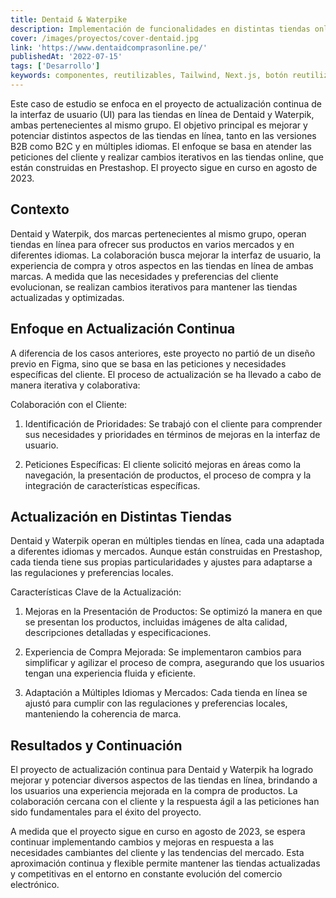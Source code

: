 ```yaml
---
title: Dentaid & Waterpike
description: Implementación de funcionalidades en distintas tiendas online para varios países Dentaid y Waterpik en Prestashop.
cover: /images/proyectos/cover-dentaid.jpg
link: 'https://www.dentaidcomprasonline.pe/'
publishedAt: '2022-07-15'
tags: ['Desarrollo']
keywords: componentes, reutilizables, Tailwind, Next.js, botón reutilizable, imagen de perfil reutilizable , personalización con Tailwind
---
```


Este caso de estudio se enfoca en el proyecto de actualización continua de la interfaz de usuario (UI) para las tiendas en línea de Dentaid y Waterpik, ambas pertenecientes al mismo grupo. El objetivo principal es mejorar y potenciar distintos aspectos de las tiendas en línea, tanto en las versiones B2B como B2C y en múltiples idiomas. El enfoque se basa en atender las peticiones del cliente y realizar cambios iterativos en las tiendas online, que están construidas en Prestashop. El proyecto sigue en curso en agosto de 2023.

## Contexto

Dentaid y Waterpik, dos marcas pertenecientes al mismo grupo, operan tiendas en línea para ofrecer sus productos en varios mercados y en diferentes idiomas. La colaboración busca mejorar la interfaz de usuario, la experiencia de compra y otros aspectos en las tiendas en línea de ambas marcas. A medida que las necesidades y preferencias del cliente evolucionan, se realizan cambios iterativos para mantener las tiendas actualizadas y optimizadas.

## Enfoque en Actualización Continua

A diferencia de los casos anteriores, este proyecto no partió de un diseño previo en Figma, sino que se basa en las peticiones y necesidades específicas del cliente. El proceso de actualización se ha llevado a cabo de manera iterativa y colaborativa:

Colaboración con el Cliente:

1. Identificación de Prioridades: Se trabajó con el cliente para comprender sus necesidades y prioridades en términos de mejoras en la interfaz de usuario.

2. Peticiones Específicas: El cliente solicitó mejoras en áreas como la navegación, la presentación de productos, el proceso de compra y la integración de características específicas.

## Actualización en Distintas Tiendas

Dentaid y Waterpik operan en múltiples tiendas en línea, cada una adaptada a diferentes idiomas y mercados. Aunque están construidas en Prestashop, cada tienda tiene sus propias particularidades y ajustes para adaptarse a las regulaciones y preferencias locales.

Características Clave de la Actualización:

1. Mejoras en la Presentación de Productos: Se optimizó la manera en que se presentan los productos, incluidas imágenes de alta calidad, descripciones detalladas y especificaciones.

2. Experiencia de Compra Mejorada: Se implementaron cambios para simplificar y agilizar el proceso de compra, asegurando que los usuarios tengan una experiencia fluida y eficiente.

3. Adaptación a Múltiples Idiomas y Mercados: Cada tienda en línea se ajustó para cumplir con las regulaciones y preferencias locales, manteniendo la coherencia de marca.

## Resultados y Continuación

El proyecto de actualización continua para Dentaid y Waterpik ha logrado mejorar y potenciar diversos aspectos de las tiendas en línea, brindando a los usuarios una experiencia mejorada en la compra de productos. La colaboración cercana con el cliente y la respuesta ágil a las peticiones han sido fundamentales para el éxito del proyecto.

A medida que el proyecto sigue en curso en agosto de 2023, se espera continuar implementando cambios y mejoras en respuesta a las necesidades cambiantes del cliente y las tendencias del mercado. Esta aproximación continua y flexible permite mantener las tiendas actualizadas y competitivas en el entorno en constante evolución del comercio electrónico.
